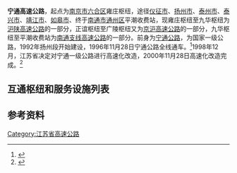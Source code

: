 {{中国高速公路信息框
|编号=G2/G40
|自定头部=[[File:China_Expwy_G2_sign_with_name.svg|80px]][[File:China_Expwy_G40_sign_with_name.svg|80px]]
|名称=京沪高速公路（正谊 - 广陵）<br/>沪陕高速公路（雍庄 - 九华）
|路线简称=宁通
|起点=[[南京市|南京市]]
|终点=[[南通市|南通市]]
|最近通车日期=1996年11月28日
}}
{{中国高速公路信息框
|省名=Jiangsu
|编号=S79
|名称=南通支线高速公路
|路线简称=宁通
|起点=[[南京市|南京市]]
|终点=[[南通市|南通市]]
|最近通车日期=1996年11月28日
}}
'''宁通高速公路'''，起点为[[南京市|南京市]][[六合区|六合区]]雍庄枢纽，途径[[仪征市|仪征市]]、[[扬州市|扬州市]]、[[泰州市|泰州市]]、[[泰兴市|泰兴市]]、[[靖江市|靖江市]]、[[如皋市|如皋市]]、终于[[南通市|南通市]][[通州区_(南通市)|通州区]]平潮收费站，现雍庄枢纽至九华枢纽为[[沪陕高速公路|沪陕高速公路]]的一部分，正谊枢纽至广陵枢纽又为[[京沪高速公路|京沪高速公路]]的一部分，九华枢纽至平潮收费站为[[南通支线高速公路|南通支线高速公路]]的一部分。前身为[[宁通公路|宁通公路]]，为国家一级公路，1992年扬州段开始建设，1996年11月28日宁通公路全线通车。<ref>{{Cite web|title=如皋解放60年大事回顾：宁通一级公路如皋段兴建和高速化完善工程，实现如皋市高速公路里程零的突破（1992)|url=http://www.cpcrugao.cn/doc/rgjf60/2011/0916/82992.shtml|accessdate=2011-09-16|work=www.cpcrugao.cn|archive-date=2021-02-21|archive-url=https://web.archive.org/web/20210221073322/http://www.cpcrugao.cn/doc/rgjf60/2011/0916/82992.shtml|dead-url=no}}</ref>1998年12月，江苏省决定对宁通一级公路进行高速化改造，2000年11月28日高速化改造完成。<ref>{{Cite web|title=从第一座立交桥到综合性交通枢纽|url=http://www.ntfabu.com/newsepaper/detail/10035_44862_521052_5038251_ntfb.html|accessdate=2018-11-13|work=www.ntfabu.com|archive-date=2021-02-21|archive-url=https://web.archive.org/web/20210221073310/http://www.ntfabu.com/newsepaper/detail/10035_44862_521052_5038251_ntfb.html|dead-url=no}}</ref>

== 互通枢纽和服务设施列表 ==
{{Start expwy exit box|place=1}}
{{Expwy exit group|{{China Expwy Name|G40|路段}}|place=1}}
{{Expwy exit item|type=EH|name=雍庄|place=[[南京市|南京市]]<br/>[[六合区|六合区]]|place rows=8|highway connection={{China Expwy Name|G40|L1=G36|[[南京八卦洲长江大桥|八卦洲大桥]]}}|road connection=江北大道（{{中国国道名|205}}、{{中国国道名|328}}）|comment=免费路段起点}}
{{Expwy exit item|type=S|name=龙池}}
{{Expwy exit item|type=E|name=龙池|road connection=宁连公路（{{中国国道名|205}}）|comment=限南通方向出，南京方向入}}
{{Expwy exit item|type=E|name=瓜埠|road connection={{中国省道名|247|P=江苏}}}}
{{Expwy exit item|type=E|name=六合东|road connection={{中国国道名|328}}}}
{{Expwy exit item|type=T|name=六合东|comment=免费路段终点}}
{{Expwy exit item|type=H|name=新篁南|highway connection={{China Expwy Name|G25}}<br/>{{China Expwy Name|G2503}}}}
{{Expwy exit item|type=E|name=横梁北|road connection={{中国省道名|002|P=江苏}}}}
{{Expwy exit item|type=E|name=枣林湾|place=[[南京市|南京市]]<br/>[[仪征市|仪征市]]|place rows=3|road connection=铜山路}}
{{Expwy exit item|type=S|name=仪征}}
{{Expwy exit item|type=E|name=仪征|road connection={{中国省道名|125|P=江苏}}<br/>工农北路}}
{{Expwy exit item|type=E|name=蒋王|place=[[扬州市|扬州市]]<br/>[[邗江区|邗江区]]|place rows=3|road connection={{中国国道名|328}}<br/>[[城南快速路|城南快速路]]}}
{{Expwy exit item|type=H|name=汊河|highway connection={{China Expwy Name|G4011}}<br/>{{China Expwy Name|S28|P=Jiangsu}}}}
{{Expwy exit item|type=E|name=扬州南|road connection={{中国省道名|244|P=江苏}}<br/>{{中国省道名|437|P=江苏}}}}
{{Expwy exit item|type=E|name=汤汪|place=[[扬州市|扬州市]]<br/>[[广陵区|广陵区]]|place rows=3|road connection=运河南路}}
{{Expwy exit item|type=E|name=扬州广陵|road connection={{中国县道名|106|沙湾南路}}}}
{{Expwy exit item|type=E|name=杭集南|road connection=泰李路（{{中国省道名|461|P=江苏}}）}}
{{Expwy exit item|type=E|name=江都南|place=[[扬州市|扬州市]]<br/>[[江都区|江都区]]|place rows=1|road connection=新都路（{{中国国道名|345}}）}}
{{Expwy exit group|{{China Expwy Name|G40|L1=G2|路段}}|place=1}}
{{Expwy exit item|type=H|name=正谊|place=[[扬州市|扬州市]]<br/>[[江都区|江都区]]|place rows=4|highway connection={{China Expwy Name|G2}}<br/>{{China Expwy Name|S39|P=jiangsu}}}}
{{Expwy exit item|type=S|name=正谊}}
{{Expwy exit item|type=E|name=大桥|road connection={{中国省道名|264|P=江苏}}}}
{{Expwy exit item|type=E|name=浦头|road connection={{中国县道名|202}}}}
{{Expwy exit item|type=E|name=泰州医药城|place=[[泰州市|泰州市]]<br/>[[高港区|高港区]]|place rows=3|road connection=创新大道（{{中国省道名|355|P=江苏}}）<br/>祥泰路}}
{{Expwy exit item|type=E|name=泰州|road connection=[[东风快速路|东风快速路]]<br/>通港东路}}
{{Expwy exit item|type=H|name=宣堡|highway connection={{China Expwy Name|S35|P=Jiangsu}}}}
{{Expwy exit item|type=S|name=宣堡|place=[[泰州市|泰州市]]<br/>[[泰兴市|泰兴市]]|place rows=3}}
{{Expwy exit item|type=E|name=泰兴北|road connection=镇海北路}}
{{Expwy exit item|type=E|name=泰兴东|road connection={{中国省道名|334|P=江苏}}}}
{{Expwy exit group|{{China Expwy Name|G40|路段}}|place=1}}
{{Expwy exit item|type=H|name=广陵|place=[[泰州市|泰州市]]<br/>[[泰兴市|泰兴市]]|place rows=2|highway connection={{China Expwy Name|G2}}<br/>{{China Expwy Name|G1515}}}}
{{Expwy exit item|type=E|name=广陵|road connection={{中国县道名|205|刘广线}}}}
{{Expwy exit item|type=E|name=季市|place=[[泰州市|泰州市]]<br/>[[靖江市|靖江市]]|place rows=1|road connection={{中国省道名|229|P=江苏}}}}
{{Expwy exit item|type=E|name=葛市|place=[[南通市|南通市]]<br/>[[如皋市|如皋市]]|place rows=2|road connection={{中国县道名|208|江曲线}}}}
{{Expwy exit item|type=E|name=如皋港|road connection={{中国县道名|011|如港公路}}}}
{{Expwy exit group|{{China Expwy Name|S79|P=江苏|路段}}|place=1}}
{{Expwy exit item|type=EH|name=九华|place=[[南通市|南通市]]<br/>[[如皋市|如皋市]]|place rows=1|highway connection={{China Expwy Name|G40|[[通启高速公路|通启高速]]}}|road connection=九华路|comment=往G40限南京方向入、南通方向出，往九华路限南京方向出、南通方向入}}
{{Expwy exit item|type=MT|name=平潮|place=[[南通市|南通市]]<br/>[[通州区_(南通市)|通州区]]|place rows=1|road connection={{中国省道名|336|P=江苏}}<br/>城港路}}
{{End expwy exit box|place=1}}
==参考资料==
{{Reflist}}
{{江苏省高速公路}}
[[Category:江苏省高速公路|Category:江苏省高速公路]]
